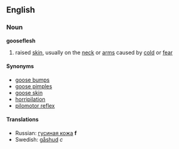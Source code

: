 ==English==
===Noun===
'''gooseflesh'''
#raised [[skin]], usually on the [[neck]] or [[arms]] caused by [[cold]] or [[fear]]

====Synonyms====
*[[goose bumps]]
*[[goose pimples]]
*[[goose skin]]
*[[horripilation]]
*[[pilomotor reflex]]

====Translations====
*Russian: [[гусиная кожа]] '''f'''
*Swedish: [[gåshud]] ''c''